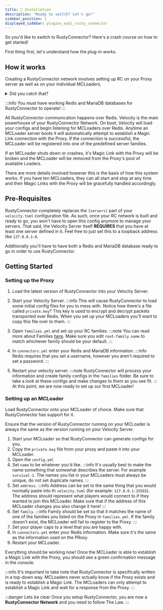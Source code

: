 ```yaml
---
title: 📖 Installation
description: "Ready to switch? Let's go!"
sidebar_position: 1
displayed_sidebar: plugins_wiki_rusty_connector
---
```



So you'd like to switch to RustyConnector?
Here's a crash course on how to get started!

First thing first, let's understand how the plug-in works.

## How it works
Creating a RustyConnector network involves setting up RC on your Proxy server as well as on your individual MCLoaders.
 <details>
  <summary>Did you catch that?</summary>
RustyConnector supports a whole slew of different sources! Expand the tabs below to get an idea of how we refer to things in these docs.

<Tabs>
    <TabItem value="proxy" label="Proxy">
        While reading the RustyConnector docs, you'll see us refer to "Proxy" a lot.
        "Proxy" always refers to the copy of RustyConnector running on Velocity. In fact sometimes we might just say "Velocity".
        <br />
        When we refer to "Velocity" or "Proxy" we are referring RustyConnector, not necessarily the proxy itself.
        If we are referring to the Velocity proxy itself we will specifically refer to it as "Velocity Server".
    </TabItem>
    <TabItem value="mcloader" label="MCLoader">
        RustyConnector supports loads of different Minecraft loaders like Paper, Folia, and Fabric.
        These softwares are referred to as "MCLoader" or just "Loader" (Always a capital <code>L</code>). "MCLoader" refers to the copy of RC that runs on a loader like Paper, Folia, or Fabric. 
        <br />
        When we refer to "MCLoader" we are referring RustyConnector, not necessarily the minecraft loader itself.
    </TabItem>
</Tabs>

:::caution
You'll just about never see the word "server" used in the RustyConnector docs.
This is because using "server" is too ambiguous, are you referring to the proxy? An MCLoader? The physical machine running one of your MCLoaders?

Because of the ambiguity, don't use "server" when working with RustyConnector.
:::

</details>

:::info
You must have working Redis and MariaDB databases for RustyConnector to operate!
:::

All RustyConnector communication happens over Redis.
Velocity is the main powerhouse of your RustyConnector Network. On boot, Velocity will load your configs and begin listening for MCLoaders over Redis.
Anytime an MCLoader server boots it will automatically attempt to establish a Magic Link connection with the Proxy. If the connection is successful, the MCLoader will be registered into one of the predefined server families.

If an MCLoader shuts down or crashes, it's Magic Link with the Proxy will be broken and the MCLoader will be removed from the Proxy's pool of available Loaders.

There are more details involved however this is the basis of how this system works.
If you have ten MCLoaders, they can all start and stop at any time and their Magic Links with the Proxy will be gracefully handled accordingly.

## Pre-Requisites
RustyConnector completely replaces the `[servers]` part of your `velocity.toml` configuration file.
As such, once your RC network is built and ready to go, you won't have to open this config anymore to manage your servers.
That said, the Velocity Server itself **REQUIRES** that you have at least one server defined in it. Feel free to just set this to a loopback address like `127.0.0.1:0`.

Additionally you'll have to have both a Redis and MariaDB database ready to go in order to use RustyConnector. 

## Getting Started
### Setting up the Proxy
1. Load the latest version of RustyConnector into your Velocity Server.
2. Start your Velocity Server.
:::info
This will cause RustyConnector to load some initial config files for you to mess with.
Notice how there's a file called `private.key`? This key is used to encrypt and decrypt packets transported over Redis. When you set up your MCLoaders you'll want to copy this file over to them.
:::
3. Open `families.yml` and set up your RC families.
:::note
You can read more about Families [here](./concepts/families). Make sure you edit `root-family.name` to match whichever family should be your default.
:::
4. In `connectors.yml` enter your Redis and MariaDB information.
:::info
Redis requires that you set a username, however you aren't required to set a password.
:::

5. Restart your velocity server.
:::note
RustyConnector will process your information and create family configs in the `families` folder. Be sure to take a look at these configs and make changes to them as you see fit.
:::
At this point, we are now ready to set up our first MCLoader!

### Setting up an MCLoader
Load RustyConnector onto your MCLoader of choice. Make sure that RustyConnector has support for it.

Ensure that the version of RustyConnector running on your MCLoader is always the same as the version running on your Velocity Server.

1. Start your MCLoader so that RustyConnector can generate configs for you.
2. Copy the `private.key` file from your proxy and paste it into your MCLoader.
3. Open the `config.yml`
4. Set `name` to be whatever you'd like.
:::info
It's usually best to make the name something that somewhat describes the server. For example `survival-1`.
The names you list in your MCLoaders must always be unique, do not set duplicate names.
:::
5. Set `address`.
:::info
Address can be set to the same thing that you would normally paste into th `velocity.toml` (for example: `127.0.0.1:25565`).
The address should represent what players would connect to if they wanted to join this MCLoader.
Make sure that if the address of this MCLoader changes you also change it here!
:::
6. Set `family`.
:::info
Family should be set so that it matches the name of one of the families you listed on the Proxy in `families.yml`.
If the family doesn't exist, the MCLoader will fail to register to the Proxy.
:::
7. Set your player caps to a level that you are happy with.
8. In `connectors.yml` enter your Redis information. Make sure it's the same as the information used on the PRoxy.
9. Restart your MCLoader.

Everything should be working now!
Once the MCLoader is able to establish a Magic Link with the Proxy, you should see a green confirmation message in the console.

:::info
It's important to take note that RustyConnector is specifically written in a top-down way. MCLoaders never actually know if the Proxy exists and is ready to establish a Magic Link. The MCLoaders can only attempt to establish a Magic Link and wait for a response from the Proxy.
:::

:::danger Lets be clear
Once you setup RustyConnector, you are now a **RustyConnector Network** and you need to follow <TheLawTag>The Law</TheLawTag>.
:::
